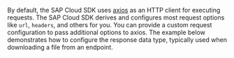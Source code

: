 By default, the SAP Cloud SDK uses [axios](https://github.com/axios/axios) as an HTTP client for executing requests.
The SAP Cloud SDK derives and configures most request options like `url`, `headers`, and others for you.
You can provide a custom request configuration to pass additional options to axios.
The example below demonstrates how to configure the response data type, typically used when downloading a file from an endpoint.
